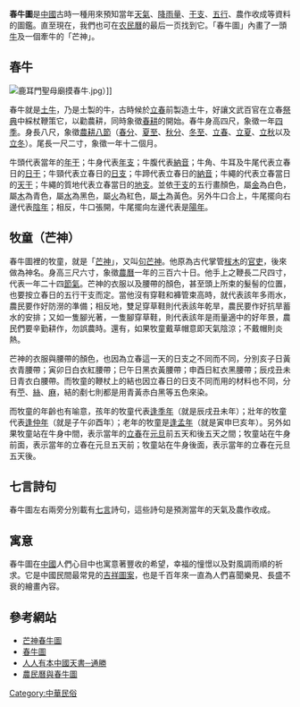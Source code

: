 '''春牛圖'''是[[中國|中國]]古時一種用來預知當年[[天氣|天氣]]、[[降雨量|降雨量]]、[[干支|干支]]、[[五行|五行]]、農作收成等資料的圖鑑。直至現在，我們也可在[[农民曆|农民曆]]的最后一页找到它。「春牛圖」內畫了一頭[[牛|牛]]及一個牽牛的「芒神」。

==春牛==
[[File:鹿耳門聖母廟摸春牛.jpg|thumb]]）]]

春牛就是[[土牛|土牛]]，乃是土製的牛，古時候於[[立春|立春]]前製造土牛，好讓文武百官在立春[[祭典|祭典]]中綵杖鞭策它，以勸農耕，同時象徵[[春耕|春耕]]的開始。春牛身高四尺，象徵一年[[四季|四季]]。身長八尺，象徵[[農耕八節|農耕八節]]（[[春分|春分]]、[[夏至|夏至]]、[[秋分|秋分]]、[[冬至|冬至]]、[[立春|立春]]、[[立夏|立夏]]、[[立秋|立秋]]以及[[立冬|立冬]]）。尾長一尺二寸，象徵一年十二個月。

牛頭代表當年的[[年干|年干]]；牛身代表[[年支|年支]]；牛腹代表[[納音|納音]]；牛角、牛耳及牛尾代表立春日的[[日干|日干]]；牛頸代表立春日的[[日支|日支]]；牛蹄代表立春日的[[納音|納音]]；牛繩的代表立春當日的[[天干|天干]]；牛繩的質地代表立春當日的[[地支|地支]]。並依[[干支|干支]]的五行畫顏色，屬[[五行|金]]為白色，屬[[五行|木]]為青色，屬[[五行|水]]為黑色，屬[[五行|火]]為紅色，屬[[五行|土]]為黃色。另外牛口合上，牛尾擺向右邊代表[[陰年|陰年]]；相反，牛口張開，牛尾擺向左邊代表是[[陽年|陽年]]。

==牧童（芒神）==
春牛圖裡的牧童，就是「[[芒神|芒神]]」，又叫[[句芒神|句芒神]]。他原為古代掌管[[柭木|柭木]]的[[官吏|官吏]]，後來做為神名。身高三尺六寸，象徵[[農曆|農曆]]一年的三百六十日。他手上之鞭長二尺四寸，代表一年二十四[[節氣|節氣]]。芒神的衣服以及腰帶的顏色，甚至頭上所束的髮髻的位置，也要按立春日的五行干支而定。當他沒有穿鞋和褲管束高時，就代表該年多雨水，農民要作好防澇的準備；相反地，雙足穿草鞋則代表該年乾旱，農民要作好抗旱蓄水的安排；又如一隻腳光著，一隻腳穿草鞋，則代表該年是雨量適中的好年景，農民們要辛勤耕作，勿誤農時。還有，如果牧童戴草帽意即天氣陰涼；不戴帽則炎熱。

芒神的衣服與腰帶的顏色，也因為立春這一天的日支之不同而不同，分別亥子日黃衣青腰帶；寅卯日白衣紅腰帶；巳午日黑衣黃腰帶；申酉日紅衣黑腰帶；辰戍丑未日青衣白腰帶。而牧童的鞭杖上的結也因立春日的日支不同而用的材料也不同，分有[[苧|苧]]、[[絲|絲]]、[[麻|麻]]，結的剷七則都是用青黃赤白黑等五色來染。

而牧童的年齡也有喻意，孩年的牧童代表[[逢季年|逢季年]]（就是辰戌<nowiki>丑</nowiki>未年）；壯年的牧童代表[[逢仲年|逢仲年]]（就是子午卯酉年）；老年的牧童是[[逢孟年|逢孟年]]（就是寅申巳亥年）。另外如果牧童站在牛身中間，表示當年的[[立春|立春]]在[[元旦|元旦]]前五天和後五天之間；牧童站在牛身前面，表示當年的立春在元旦五天前；牧童站在牛身後面，表示當年的立春在元旦五天後。

==七言詩句==
春牛圖左右兩旁分別載有[[七言|七言]]詩句，這些詩句是預測當年的天氣及農作收成。

==寓意==
春牛圖在[[中國|中國]]人們心目中也寓意著豐收的希望，幸福的憧憬以及對風調雨順的祈求。它是中國民間最常見的[[吉祥圖案|吉祥圖案]]，也是千百年來一直為人們喜聞樂見、長盛不衰的繪畫內容。

==參考網站==
* [http://www.fushantang.com/1009/i1020.html 芒神春牛圖] {{Wayback|url=http://www.fushantang.com/1009/i1020.html |date=20200702195619 }}
* [http://www.y28predictions.com/program/template/year/yearc.php?file=01&lang= 春牛圖] {{Wayback|url=http://www.y28predictions.com/program/template/year/yearc.php?file=01&lang= |date=20200926043945 }}
* [https://web.archive.org/web/20070313100049/http://www.inmediahk.net/public/article?item_id=90203&group_id=23 人人有本中國天書─通勝]
* [https://web.archive.org/web/20070329230759/http://content.edu.tw/local/nanto/chonhin/2/2-8.htm 農民曆與春牛圖]

[[Category:中華民俗|Category:中華民俗]]
